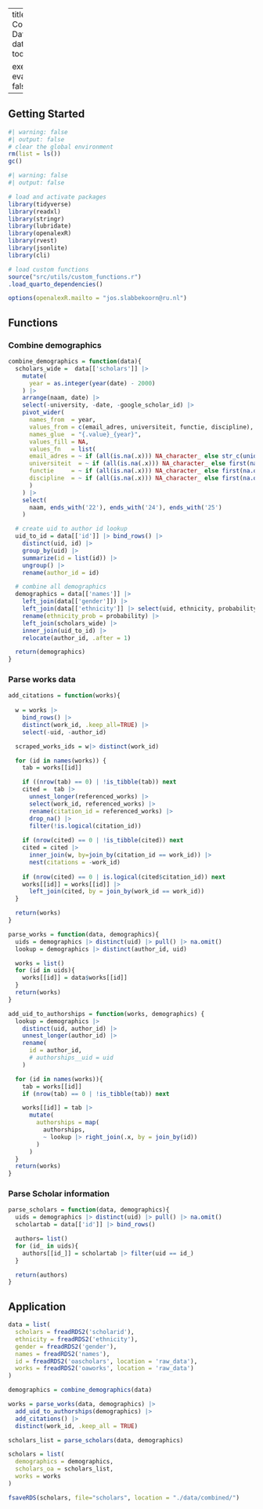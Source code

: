 
---
title: Combine Data
date: today

execute: 
  eval: false
---


## Getting Started

```r
#| warning: false
#| output: false
# clear the global environment
rm(list = ls())
gc()
```

```r
#| warning: false
#| output: false

# load and activate packages
library(tidyverse)
library(readxl)
library(stringr)
library(lubridate)
library(openalexR)
library(rvest)
library(jsonlite)
library(cli)

# load custom functions 
source("src/utils/custom_functions.r")
.load_quarto_dependencies()

options(openalexR.mailto = "jos.slabbekoorn@ru.nl")
```

## Functions

### Combine demographics
```r

combine_demographics = function(data){
  scholars_wide =  data[['scholars']] |>
    mutate(
      year = as.integer(year(date) - 2000)
    ) |>
    arrange(naam, date) |>
    select(-university, -date, -google_scholar_id) |>
    pivot_wider(
      names_from  = year,
      values_from = c(email_adres, universiteit, functie, discipline),
      names_glue  = "{.value}_{year}",
      values_fill = NA,
      values_fn   = list(
      email_adres = ~ if (all(is.na(.x))) NA_character_ else str_c(unique(na.omit(.x)), collapse = "; "),
      universiteit  = ~ if (all(is.na(.x))) NA_character_ else first(na.omit(.x)),
      functie     = ~ if (all(is.na(.x))) NA_character_ else first(na.omit(.x)),
      discipline  = ~ if (all(is.na(.x))) NA_character_ else first(na.omit(.x))
      )
    ) |>
    select(
      naam, ends_with('22'), ends_with('24'), ends_with('25')
    )

  # create uid to author id lookup
  uid_to_id = data[['id']] |> bind_rows() |>
    distinct(uid, id) |>
    group_by(uid) |>
    summarize(id = list(id)) |>
    ungroup() |>
    rename(author_id = id)

  # combine all demographics
  demographics = data[['names']] |>
    left_join(data[['gender']]) |>
    left_join(data[['ethnicity']] |> select(uid, ethnicity, probability)) |>
    rename(ethnicity_prob = probability) |>
    left_join(scholars_wide) |>
    inner_join(uid_to_id) |>
    relocate(author_id, .after = 1)

  return(demographics)
}

```

### Parse works data

```r

add_citations = function(works){
   
  w = works |> 
    bind_rows() |> 
    distinct(work_id, .keep_all=TRUE) |>
    select(-uid, -author_id)

  scraped_works_ids = w|> distinct(work_id)

  for (id in names(works)) {
    tab = works[[id]]

    if ((nrow(tab) == 0) | !is_tibble(tab)) next
    cited =  tab |>
      unnest_longer(referenced_works) |>
      select(work_id, referenced_works) |>
      rename(citation_id = referenced_works) |>
      drop_na() |>
      filter(!is.logical(citation_id)) 
      
    if (nrow(cited) == 0 | !is_tibble(cited)) next
    cited = cited |>
      inner_join(w, by=join_by(citation_id == work_id)) |>
      nest(citations = -work_id)
    
    if (nrow(cited) == 0 | is.logical(cited$citation_id)) next
    works[[id]] = works[[id]] |> 
      left_join(cited, by = join_by(work_id == work_id))
  }

  return(works)
}

parse_works = function(data, demographics){
  uids = demographics |> distinct(uid) |> pull() |> na.omit()
  lookup = demographics |> distinct(author_id, uid)

  works = list()
  for (id in uids){
    works[[id]] = data$works[[id]]
  }
  return(works)
}

add_uid_to_authorships = function(works, demographics) {
  lookup = demographics |> 
    distinct(uid, author_id) |> 
    unnest_longer(author_id) |>
    rename(
      id = author_id,
      # authorships__uid = uid
    )

  for (id in names(works)){
    tab = works[[id]]
    if (nrow(tab) == 0 | !is_tibble(tab)) next

    works[[id]] = tab |>
      mutate(
        authorships = map(
          authorships,
          ~ lookup |> right_join(.x, by = join_by(id))  
        )
      )
  }
  return(works)
}

```

### Parse Scholar information

```r
parse_scholars = function(data, demographics){
  uids = demographics |> distinct(uid) |> pull() |> na.omit()
  scholartab = data[['id']] |> bind_rows() 

  authors= list()
  for (id_ in uids){
    authors[[id_]] = scholartab |> filter(uid == id_)
  }

  return(authors)
}
```


## Application

```r
data = list(
  scholars = freadRDS2('scholarid'),
  ethnicity = freadRDS2('ethnicity'),
  gender = freadRDS2('gender'),
  names = freadRDS2('names'),
  id = freadRDS2('oascholars', location = 'raw_data'),
  works = freadRDS2('oaworks', location = 'raw_data')
)
```

```r
demographics = combine_demographics(data)

works = parse_works(data, demographics) |> 
  add_uid_to_authorships(demographics) |> 
  add_citations() |>
  distinct(work_id, .keep_all = TRUE)

scholars_list = parse_scholars(data, demographics)

scholars = list(
  demographics = demographics, 
  scholars_oa = scholars_list,
  works = works
)

fsaveRDS(scholars, file="scholars", location = "./data/combined/")
```
